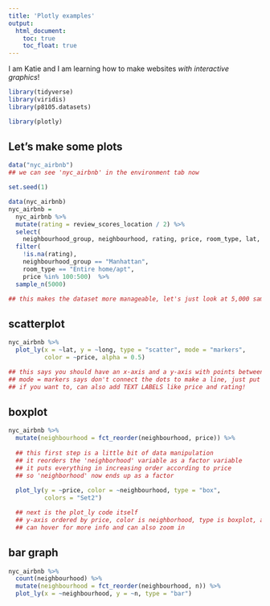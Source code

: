 ```yaml
---
title: 'Plotly examples'
output: 
  html_document:
    toc: true
    toc_float: true 
---
```


I am Katie and I am learning how to make websites _with interactive graphics_! 

```r
library(tidyverse)
library(viridis)
library(p8105.datasets)

library(plotly)
```

## Let's make some plots

```r
data("nyc_airbnb")
## we can see 'nyc_airbnb' in the environment tab now 
```



```r
set.seed(1)

data(nyc_airbnb)
nyc_airbnb = 
  nyc_airbnb %>% 
  mutate(rating = review_scores_location / 2) %>%
  select(
    neighbourhood_group, neighbourhood, rating, price, room_type, lat, long) %>%
  filter(
    !is.na(rating), 
    neighbourhood_group == "Manhattan",
    room_type == "Entire home/apt",
    price %in% 100:500)  %>% 
  sample_n(5000)

## this makes the dataset more manageable, let's just look at 5,000 samples for now
```

## scatterplot 

```r
nyc_airbnb %>% 
  plot_ly(x = ~lat, y = ~long, type = "scatter", mode = "markers", 
          color = ~price, alpha = 0.5)

## this says you should have an x-axis and a y-axis with points between them, which is where the scatter comes from 
## mode = markers says don't connect the dots to make a line, just put a point every time you see an observation 
## if you want to, can also add TEXT LABELS like price and rating! 
```

## boxplot 

```r
nyc_airbnb %>% 
  mutate(neighbourhood = fct_reorder(neighbourhood, price)) %>% 
  
  ## this first step is a little bit of data manipulation 
  ## it reorders the 'neighborhood' variable as a factor variable 
  ## it puts everything in increasing order according to price 
  ## so 'neighborhood' now ends up as a factor 
  
  plot_ly(y = ~price, color = ~neighbourhood, type = "box",
          colors = "Set2") 

  ## next is the plot_ly code itself 
  ## y-axis ordered by price, color is neighborhood, type is boxplot, and colors is set to Set2 
  ## can hover for more info and can also zoom in 
```

## bar graph 

```r
nyc_airbnb %>% 
  count(neighbourhood) %>% 
  mutate(neighbourhood = fct_reorder(neighbourhood, n)) %>% 
  plot_ly(x = ~neighbourhood, y = ~n, type = "bar")
```

